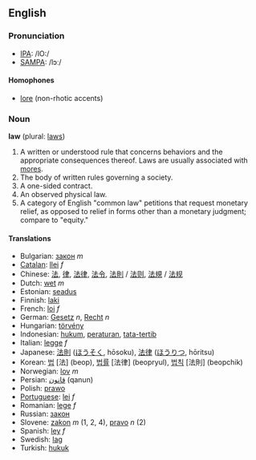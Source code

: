 ==English==
===Pronunciation===
*[[w:IPA|IPA]]: /lO:/
*[[w:SAMPA|SAMPA]]: /lɔː/
====Homophones====
*[[lore]] (non-rhotic accents)

===Noun===
'''law''' (plural: [[law]]s)

# A written or understood rule that concerns behaviors and the appropriate consequences thereof.  Laws are usually associated with [[mores]].
# The body of written rules governing a society.
# A one-sided contract.
# An observed physical law.
# A category of English "common law" petitions that request monetary relief, as opposed to relief in forms other than a monetary judgment; compare to "equity."

====Translations====
*Bulgarian: [[закон]] ''m''
*[[Catalan]]: [[llei]] ''f''
*Chinese: [[法]], [[律]], [[法律]], [[法令]], [[法則]] / [[法则]], [[法規]] / [[法规]]
*Dutch: [[wet]] ''m''
*Estonian: [[seadus]]
*Finnish: [[laki]]
*French: [[loi]] ''f''
*German: [[Gesetz]] ''n'', [[Recht]] ''n''
*Hungarian: [[törvény]]
*Indonesian: [[hukum]], [[atur|peraturan]], [[tata-tertib]]
*Italian: [[legge]] ''f''
*Japanese: [[法則]] ([[ほうそく]], hōsoku), [[法律]] ([[ほうりつ]], hōritsu)
*Korean: [[법]] [法] (beop), [[법률]] [法律] (beopryul), [[법칙]] [法則] (beopchik)
*Norwegian: [[lov]] ''m''
*Persian: [[قانون]] (qanun)
*Polish: [[prawo]]
*[[Portuguese]]: [[lei]] ''f''
*Romanian: [[lege]] ''f''
*Russian: [[закон]]
*Slovene: [[zakon]] ''m'' (1, 2, 4), [[pravo]] ''n'' (2)
*Spanish: [[ley]] ''f''
*Swedish: [[lag]] '' ''
*Turkish: [[hukuk]]